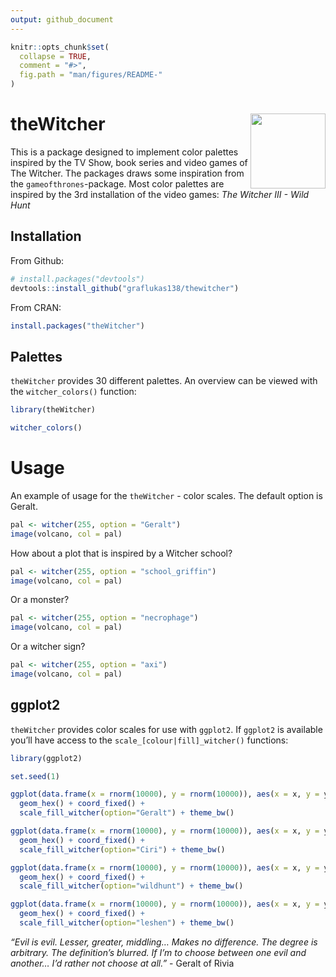 ```yaml
---
output: github_document
---
```


<!-- README.md is generated from README.Rmd. Please edit that file -->

```r
knitr::opts_chunk$set(
  collapse = TRUE,
  comment = "#>",
  fig.path = "man/figures/README-"
)
```

# theWitcher <img src="man/figures/logo.png" align="right" width="120" />


This is a package designed to implement color palettes inspired by the TV Show, book series and video games of The Witcher. 
The packages draws some inspiration from the `gameofthrones`-package.
Most color palettes are inspired by the 3rd installation of the video games: *The Witcher III - Wild Hunt* 

## Installation

From Github:
```r
# install.packages("devtools")
devtools::install_github("graflukas138/thewitcher")
```

From CRAN:
```r
install.packages("theWitcher")
```

## Palettes
`theWitcher` provides 30 different palettes. An overview can be viewed with the `witcher_colors()`
function:

```r
library(theWitcher)

witcher_colors()
```

# Usage

An example of usage for the `theWitcher` - color scales.
The default option is Geralt.

```r
pal <- witcher(255, option = "Geralt")
image(volcano, col = pal)
```

How about a plot that is inspired by a Witcher school?

```r
pal <- witcher(255, option = "school_griffin")
image(volcano, col = pal)
```

Or a monster?

```r
pal <- witcher(255, option = "necrophage")
image(volcano, col = pal)
```

Or a witcher sign?

```r
pal <- witcher(255, option = "axi")
image(volcano, col = pal)
```


## ggplot2
`theWitcher` provides color scales for use with `ggplot2`. If `ggplot2` is available you'll 
have access to the `scale_[colour|fill]_witcher()` functions:

```r

library(ggplot2)

set.seed(1)

ggplot(data.frame(x = rnorm(10000), y = rnorm(10000)), aes(x = x, y = y)) +
  geom_hex() + coord_fixed() +
  scale_fill_witcher(option="Geralt") + theme_bw()


```

```r
ggplot(data.frame(x = rnorm(10000), y = rnorm(10000)), aes(x = x, y = y)) +
  geom_hex() + coord_fixed() +
  scale_fill_witcher(option="Ciri") + theme_bw()
```


```r
ggplot(data.frame(x = rnorm(10000), y = rnorm(10000)), aes(x = x, y = y)) +
  geom_hex() + coord_fixed() +
  scale_fill_witcher(option="wildhunt") + theme_bw()
```


```r
ggplot(data.frame(x = rnorm(10000), y = rnorm(10000)), aes(x = x, y = y)) +
  geom_hex() + coord_fixed() +
  scale_fill_witcher(option="leshen") + theme_bw()
```

 *"Evil is evil. Lesser, greater, middling... Makes no difference. The degree is arbitrary. The definition's blurred. If I'm to choose between one evil and another... I'd rather not choose at all."* - Geralt of Rivia
